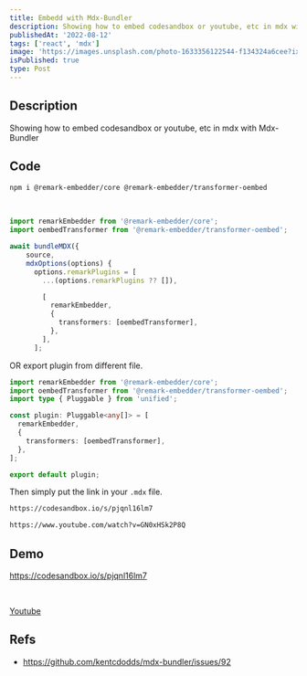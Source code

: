 ```yaml
---
title: Embedd with Mdx-Bundler
description: Showing how to embed codesandbox or youtube, etc in mdx with Mdx-Bundler
publishedAt: '2022-08-12'
tags: ['react', 'mdx']
image: 'https://images.unsplash.com/photo-1633356122544-f134324a6cee?ixlib=rb-1.2.1&ixid=MnwxMjA3fDB8MHxwaG90by1wYWdlfHx8fGVufDB8fHx8&auto=format&fit=crop&w=1170&q=80'
isPublished: true
type: Post
---
```


## Description

Showing how to embed codesandbox or youtube, etc in mdx with Mdx-Bundler

## Code

```bash
npm i @remark-embedder/core @remark-embedder/transformer-oembed
```

<br />

```ts showLineNumbers {10-15}
import remarkEmbedder from '@remark-embedder/core';
import oembedTransformer from '@remark-embedder/transformer-oembed';

await bundleMDX({
    source,
    mdxOptions(options) {
      options.remarkPlugins = [
        ...(options.remarkPlugins ?? []),

        [
          remarkEmbedder,
          {
            transformers: [oembedTransformer],
          },
        ],
      ];
```

OR export plugin from different file.

```ts
import remarkEmbedder from '@remark-embedder/core';
import oembedTransformer from '@remark-embedder/transformer-oembed';
import type { Pluggable } from 'unified';

const plugin: Pluggable<any[]> = [
  remarkEmbedder,
  {
    transformers: [oembedTransformer],
  },
];

export default plugin;
```

Then simply put the link in your `.mdx` file.

```md
https://codesandbox.io/s/pjqnl16lm7

https://www.youtube.com/watch?v=GN0xHSk2P8Q
```

## Demo

https://codesandbox.io/s/pjqnl16lm7

<br />

[Youtube](https://www.youtube.com/watch?v=GN0xHSk2P8Q)

## Refs

- https://github.com/kentcdodds/mdx-bundler/issues/92
